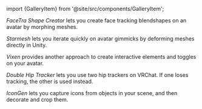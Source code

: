 ﻿import {GalleryItem} from '@site/src/components/GalleryItem';

<div className="row">
<GalleryItem 
        name = 'FaceTra Shape Creator'
        image = {require("@site/docs/products/gallery-img/facetra-shape-creator.png").default}
        url = '/docs/products/facetra-shape-creator'
>

*FaceTra Shape Creator* lets you create face tracking blendshapes on an avatar by morphing meshes.

<HaiTag supporter={true} />
</GalleryItem>
<GalleryItem 
        name = 'Starmesh'
        image = {require("@site/docs/products/gallery-img/starmesh.png").default}
        url = '/docs/products/starmesh'
>

*Starmesh* lets you iterate quickly on avatar gimmicks by deforming meshes directly in Unity.

<HaiTag supporter={true} />
</GalleryItem>
<GalleryItem 
        name = 'Vixen'
        image = {require("@site/docs/products/gallery-img/vixen.png").default}
        url = '/docs/products/vixen'
>

*Vixen* provides another approach to create interactive elements and toggles on your avatar.

<HaiTag supporter={true} />
</GalleryItem>
<GalleryItem 
        name = 'Double Hip Tracker'
        image = {require("@site/docs/products/gallery-img/double-hip-tracker.png").default}
        url = '/docs/products/double-hip-tracker'
>

*Double Hip Tracker* lets you use two hip trackers on VRChat. If one loses tracking, the other is used instead.

<HaiTag supporter={true} />
</GalleryItem>
<GalleryItem 
        name = 'IconGen'
        image = {require("@site/docs/products/gallery-img/icon-gen.png").default}
        url = '/docs/products/icon-gen'
>

*IconGen* lets you capture icons from objects in your scene, and then decorate and crop them.

<HaiTag supporter={true} />
</GalleryItem>
</div>
